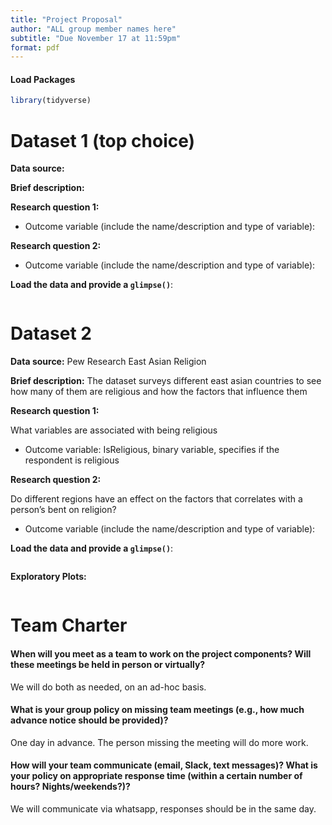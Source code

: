 ```yaml
---
title: "Project Proposal"
author: "ALL group member names here"
subtitle: "Due November 17 at 11:59pm"
format: pdf
---
```


#### Load Packages

```r
library(tidyverse)
```

# Dataset 1 (top choice)

**Data source:**

**Brief description:**

**Research question 1:**

-   Outcome variable (include the name/description and type of variable):

**Research question 2:**

-   Outcome variable (include the name/description and type of variable):

**Load the data and provide a `glimpse()`**:

```r

```

# Dataset 2 

**Data source:** Pew Research East Asian Religion

**Brief description:** The dataset surveys different east asian countries to see how many of them are religious and how the factors that influence them

**Research question 1:**

What variables are associated with being religious

-   Outcome variable: IsReligious, binary variable, specifies if the respondent is religious

**Research question 2:**

Do different regions have an effect on the factors that correlates with a person's bent on religion?

-   Outcome variable (include the name/description and type of variable):

**Load the data and provide a `glimpse()`**:

```r

```



**Exploratory Plots:**

```r

```

# 

# Team Charter

#### When will you meet as a team to work on the project components? Will these meetings be held in person or virtually?
We will do both as needed, on an ad-hoc basis.

#### What is your group policy on missing team meetings (e.g., how much advance notice should be provided)?
One day in advance. The person missing the meeting will do more work.

#### How will your team communicate (email, Slack, text messages)? What is your policy on appropriate response time (within a certain number of hours? Nights/weekends?)?
We will communicate via whatsapp, responses should be in the same day.


#### 
